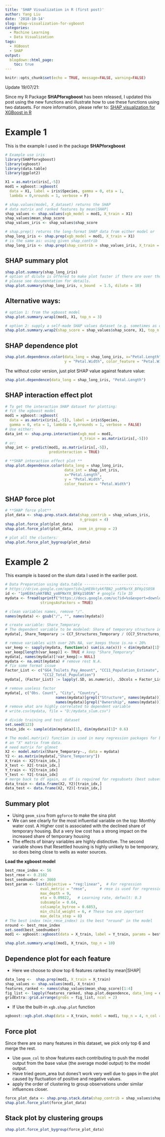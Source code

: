 ```yaml
---
title: 'SHAP Visualization in R (first post)'
author: Yang Liu
date: '2018-10-14'
slug: shap-visualization-for-xgboost
categories:
  - Machine Learning
  - Data Visualization
tags:
  - XGBoost
  - SHAP
output:
  blogdown::html_page:
    toc: true
---
```



```r
knitr::opts_chunk$set(echo = TRUE, message=FALSE, warning=FALSE)
```

Update 19/07/21:

Since my R Package **SHAPforxgboost** has been released, I updated this post using the new functions and illustrate how to use these functions using two datasets. For more information, please refer to: [SHAP visualization for XGBoost in R](https://liuyanguu.github.io/post/2019/07/18/visualization-of-shap-for-xgboost/)

# Example 1

This is the example I used in the package **SHAPforxgboost**

```r
# Example use iris
library(SHAPforxgboost)
library(xgboost)
library(data.table)
library(ggplot2)

X1 = as.matrix(iris[,-5])
mod1 = xgboost::xgboost(
  data = X1, label = iris$Species, gamma = 0, eta = 1, 
  lambda = 0,nrounds = 1, verbose = F)

# shap.values(model, X_dataset) returns the SHAP
# data matrix and ranked features by mean|SHAP|
shap_values <- shap.values(xgb_model = mod1, X_train = X1)
shap_values$mean_shap_score
shap_values_iris <- shap_values$shap_score

# shap.prep() returns the long-format SHAP data from either model or
shap_long_iris <- shap.prep(xgb_model = mod1, X_train = X1)
# is the same as: using given shap_contrib
shap_long_iris <- shap.prep(shap_contrib = shap_values_iris, X_train = X1)
```

## SHAP summary plot


```r
shap.plot.summary(shap_long_iris)
# option of dilute is offered to make plot faster if there are over thousands of observations
# please see documentation for details. 
shap.plot.summary(shap_long_iris, x_bound  = 1.5, dilute = 10)
```

## Alternative ways: 

```r
# option 1: from the xgboost model
shap.plot.summary.wrap1(mod1, X1, top_n = 3)

# option 2: supply a self-made SHAP values dataset (e.g. sometimes as output from cross-validation)
shap.plot.summary.wrap2(shap_score = shap_values$shap_score, X1, top_n = 3)
```

## SHAP dependence plot

```r
shap.plot.dependence.color(data_long = shap_long_iris, x="Petal.Length",
                           y = "Petal.Width", color_feature = "Petal.Width")
```
  
The without color version, just plot SHAP value against feature value:  

```r
shap.plot.dependence(data_long = shap_long_iris, "Petal.Length")
```


## SHAP interaction effect plot

```r
# To get the interaction SHAP dataset for plotting:
# fit the xgboost model
mod1 = xgboost::xgboost(
  data = as.matrix(iris[,-5]), label = iris$Species,
  gamma = 0, eta = 1, lambda = 0,nrounds = 1, verbose = FALSE)
# Use either:
data_int <- shap.prep.interaction(xgb_mod = mod1,
                                  X_train = as.matrix(iris[,-5]))
# or:
shap_int <- predict(mod1, as.matrix(iris[,-5]),
                    predinteraction = TRUE)

# **SHAP interaction effect plot **
shap.plot.dependence.color(data_long = shap_long_iris,
                           data_int = shap_int_iris,
                           x="Petal.Length",
                           y = "Petal.Width",
                           color_feature = "Petal.Width")


```

## SHAP force plot

```r

# **SHAP force plot**
plot_data <- shap.prep.stack.data(shap_contrib = shap_values_iris,
                                  n_groups = 4)
shap.plot.force_plot(plot_data)
shap.plot.force_plot(plot_data,  zoom_in_group = 2)

# plot all the clusters:
shap.plot.force_plot_bygroup(plot_data)

```

# Example 2 

This example is based on the slum data I used in the earilier post.

```r
# Data Preparation using data.table -----------------------------
# https://drive.google.com/open?id=1pHE8ktykKfBN2_yo8FNxYX_BFKp1S0SN
id <- "1pHE8ktykKfBN2_yo8FNxYX_BFKp1S0SN" # google file ID
mydata <- fread(sprintf("https://docs.google.com/uc?id=%s&export=download", id),
                stringsAsFactors = TRUE)

# clean variables names, remove "/".
names(mydata) <- gsub("/", "", names(mydata)) 

# create variable: Share_Temporary
# The dependent variable to be modeled: Share of temporary structure in slums
mydata[, Share_Temporary := CC7_Structures_Temporary / (CC7_Structures_Temporary + CC6_Structures_Permanent)]

# remove variables with over 20% NA, var_keeps those is.na < 20%
var_keep <- sapply(mydata, function(x) sum(is.na(x))) < dim(mydata)[1]*0.2
var_keep[length(var_keep)] <- TRUE # keep "Share_Temporary"
mydata[, names(mydata)[!var_keep]:= NULL]
mydata <- na.omit(mydata) # remove rest N.A.
# fix some format issue
Factor_List <- c("GG4_Toilets_Pay_Amount", "CC11_Population_Estimate", "CC10_Household_Size",
                 "CC12_Total_Population")
mydata[, (Factor_List) := lapply(.SD, as.numeric), .SDcols = Factor_List]

# remove useless factor
mydata[, c("Obs. Count", "City", "Country",
                       names(mydata)[grepl("Structure", names(mydata))],
                       names(mydata)[grepl("Ownership", names(mydata))]):=NULL]
# remove what are highly correlated to dependent variable
# write.csv(mydata, file = "D:/mydata_slum.csv")

# divide training and test dataset
set.seed(123)
train_idx <- sample(dim(mydata)[1], dim(mydata)[1]* 0.6)

# The model.matrix() function is used in many regression packages for building 
# an "X" matrix from data.
# need matrix for glmnet
X2 <- model.matrix(Share_Temporary~., data = mydata)
Y2 <- as.matrix(mydata[,"Share_Temporary"])
X_train <- X2[train_idx,]
X_test <- X2[-train_idx,]
Y_train <- Y2[train_idx]
Y_test <- Y2[-train_idx]
# merge back to df again, as df is required for regsubsets (best subset)
data_train <- data.frame(X2, Y2)[train_idx,] 
data_test <- data.frame(X2, Y2)[-train_idx,] 
```

## Summary plot  
* Using `geom_sina` from `ggforce` to make the sina plot  
* We can see clearly for the most influential variable on the top: Monthly water cost. A Higher cost is associated with the declined share of temporary housing. But a very low cost has a strong impact on the increased share of temporary housing  
* The effects of binary variables are highly distinctive. The second variable shows that Resettled housing is highly unlikely to be temporary, so does being close to wells as water sources.  
   
__Load the xgboost model__  
```r
best_rmse_index <- 56
best_rmse <- 0.2102
best_seednumber <- 3660
best_param <- list(objective = "reg:linear",  # For regression
                eval_metric = "rmse",      # rmse is used for regression
                max_depth = 9,
                eta = 0.09822,   # Learning rate, default: 0.3
                subsample = 0.64,
                colsample_bytree = 0.6853, 
                min_child_weight = 6, # These two are important
                max_delta_step = 8)
# The best index (min_rmse_index) is the best "nround" in the model
nround <- best_rmse_index
set.seed(best_seednumber)
mod1 <- xgboost::xgboost(data = X_train, label = Y_train, params = best_param, nround = nround, verbose = F)

```

```r
shap.plot.summary.wrap1(mod1, X_train, top_n = 10)
```
  
## Dependence plot for each feature  

* Here we choose to show top 6 features ranked by mean|SHAP|    
```r
data_long <-  shap.prep(mod1, X_train = X_train)
shap_values <- shap.values(mod1, X_train)
features_ranked <- names(shap_values$mean_shap_score)[1:4]
fig_list <- lapply(features_ranked, shap.plot.dependence, data_long = data_long)
gridExtra::grid.arrange(grobs = fig_list, ncol = 2)
```


* If Use the built-in `xgb.shap.plot` function  
```r
xgboost::xgb.plot.shap(data = X_train, model = mod1, top_n = 4, n_col = 2)

```
  
  
## Force plot
Since there are so many features in this dataset, we pick only top 6 and merge the rest.   

* Use `geom_col` to show features each contributing to push the model output from the base value (the average model output) to the model output.  
* Have tried geom_area but dones’t work very well due to gaps in the plot caused by fluctuation of positive and negative values.  
* apply the order of clustering to group observations under similar influences closer.  


```r
force_plot_data <- shap.prep.stack.data(shap_contrib = shap_values$shap_score, top_n  = 5, n_groups = 4)
shap.plot.force_plot(force_plot_data)

```

## Stack plot by clustering groups
```r
shap.plot.force_plot_bygroup(force_plot_data)

```

